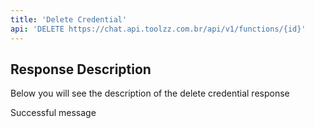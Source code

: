 ```yaml
---
title: 'Delete Credential'
api: 'DELETE https://chat.api.toolzz.com.br/api/v1/functions/{id}'
---
```

## Response Description 
Below you will see the description of the delete credential response

<ResponseField name="message" type="string" required>
  Successful message
</ResponseField>